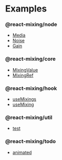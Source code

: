 # Examples

<div className="container row">
<div className="col col--4">

### @react-mixing/node

- [Media](node/Media)
- [Noise](node/Noise)
- [Gain](node/Gain)

</div>
<div className="col col--4">

### @react-mixing/core

- [MixingValue](core/MixingValue)
- [MixingRef](core/MixingRef)

</div>
<div className="col col--4">

### @react-mixing/hook

- [useMixings](hook/useMixings)
- [useMixing](hook/useMixing)

</div>
<div className="col col--4">

### @react-mixing/util

- [test](test)

</div>
<div className="col col--4">

### @react-mixing/todo

- [animated](todo/animated)

</div>
</div>
